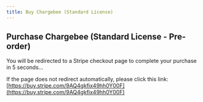 ```yaml
---
title: Buy Chargebee (Standard License)
---
```



<Head>
  <meta httpEquiv="refresh" content="5; url='https://buy.stripe.com/9AQ4gkfix49hh0Y00F'" />
</Head>

## Purchase Chargebee (Standard License - Pre-order)

You will be redirected to a Stripe checkout page to complete your purchase in 5 seconds…

If the page does not redirect automatically, please click this link: [https://buy.stripe.com/9AQ4gkfix49hh0Y00F](https://buy.stripe.com/9AQ4gkfix49hh0Y00F)
